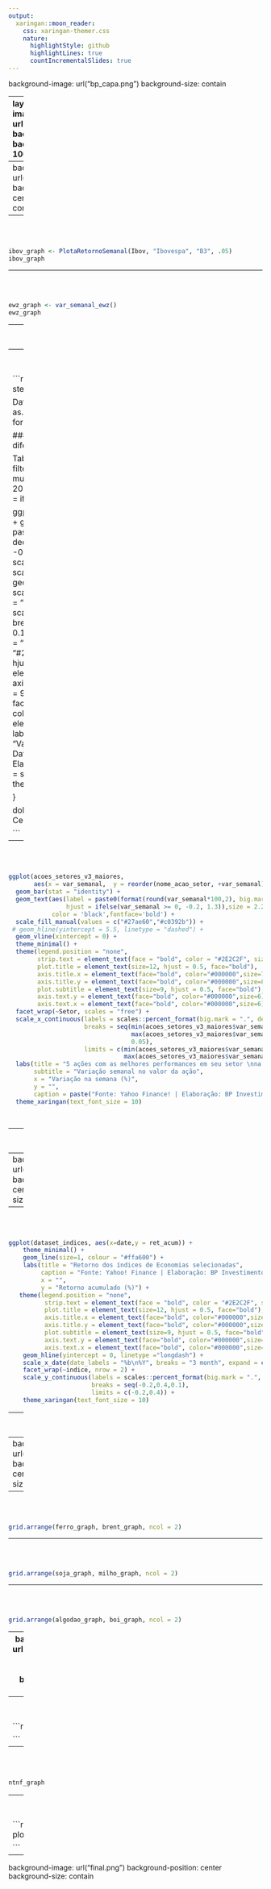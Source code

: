 ---
output:
  xaringan::moon_reader:
    css: xaringan-themer.css
    nature:
      highlightStyle: github
      highlightLines: true
      countIncrementalSlides: true
---
background-image: url("bp_capa.png")
background-size: contain

---
layout:true
background-image: url("BP_BP_Hor_PB.png")
background-size: 300px
background-position: 100% 0.5%


```{r, include=FALSE, warning=FALSE}

options(htmltools.dir.version = FALSE)

### Tamanho padrão dos gráficos -----------------
knitr::opts_chunk$set(
  fig.width=9,
  fig.height=6, 
  fig.retina=3,
 # fig.showtext = TRUE,
  out.width = "100%",
  cache = FALSE,
  echo = TRUE,
  message = FALSE, 
  warning = FALSE,
  fig.show = TRUE,
  hiline = TRUE
)


library(xaringanthemer)

xaringanthemer::style_mono_light(base_color = "#3c3c3c")


library(tidyverse)
library(Cairo)
library(gridExtra)
library(lubridate)
library(kableExtra)
library(readxl)
library(formattable)
library(sidrar)
library(rbcb)
library(ipeadatar)
library(fredr)
library(ggthemes)
library(qrmdata)
library(quantmod)
library(tidyquant)
library(ralger)
library(PerformanceAnalytics)
library(gridExtra)
library(reticulate)
library(Quandl)
library(timetk)
library(scales)
library(GetTDData)
library(RColorBrewer)
library(ggrepel)
library(XML)
library(glue)
library(bizdays)

options(scipen = 999)


#setwd("C:\\Users\\pc\\Desktop\\BP_Investimentos\\BPMacro\\docs")

```


```{r, include=FALSE, warning=FALSE}

# segunda-feira
dt_inicio_semana = as.Date("2022-01-03")

# sexta-feira
dt_fim_semana = as.Date("2022-01-07")
dt_commoditie_final_semana = "07/01/2022"


#setwd("C:\\Users\\pc\\Desktop\\BP_Investimentos\\BPMacro\\docs")
setwd("C:\\Users\\BI-Assessor\\Desktop\\BP_Investimentos\\BPMacro\\docs")


# Configura API Fred
fred_key <- "5b0e1127100c4f575b6f76a23fcdfcfe"
fredr_set_key(fred_key)


################################################################################
######## Função - Leitura ------------------------------------------------------
################################################################################

LimpaBase <- function(Tabela){
  
  Tabela %>%
    mutate(Semana = epiweek(date),
           Ano = year(date)) %>%
    filter(!is.na(value))
}

TabelaVix <- data.frame(date = as.Date("2021-09-24"), # inserir última sexta-feira
                        series_id = "VIXCLS",
                        value = 17.75, # inserir último valor da sexta-feira
                        realtime_start = NA,
                        realtime_end = NA,
                        Semana = 38, # aumentar número da semana
                        Ano = 2021)

################################################################################
######## Baixa Tabelas ---------------------------------------------------------
################################################################################

DJCA <- fredr("DJCA") %>%
  LimpaBase()

SP500 <- fredr("SP500") %>%
  LimpaBase()

Vix <- fredr("VIXCLS") %>%
  LimpaBase() %>%
  bind_rows(TabelaVix)

Ibov <- ipeadata("GM366_IBVSP366") %>%
  LimpaBase()


Dolar <- ipeadata("GM366_ERC366") %>%
  LimpaBase()


Euro <- ipeadata("GM366_EUROC366") %>%
  LimpaBase()


################################################################################
####### Define função que plota retorno semanal --------------------------------
################################################################################

PlotaRetornoSemanal <- function(Tabela, Nome, Fonte, step) {
  
  DataMaisRecente = as.character.Date(max(Tabela$date[is.numeric(Tabela$value)]), 
                                      format = "%d/%m/%Y")
  
  
  ### condição para registrar negativos e positivos com cores diferentes ### 
  
  Tabela <- Tabela %>%
    group_by(Ano, Semana) %>%
    filter(date == max(date)) %>%
    ungroup() %>%
    mutate(VarSemanal = value/lag(value)-1) %>%
    filter(Ano == 2022) %>%
    select(VarSemanal, Semana) %>% 
    mutate(Color = ifelse(VarSemanal < 0, "negativo","green"))
    

    ggplot(Tabela, aes(x = Semana,  y = VarSemanal, fill = Color)) + 
    geom_col() + 
    geom_text(aes(label = paste0(format(round(VarSemanal*100,2), big.mark = ".", decimal.mark = ","),"%"),
                  vjust = ifelse(VarSemanal >= 0, -0.5, 1.5)),size = 2.2,
                  color = 'black',fontface='bold') +
  #  scale_fill_manual(values = c("#27ae60","#c0392b")) +
             scale_fill_manual(values = c("#c0392b", "#27ae60")) +
    geom_hline(yintercept = 0) +
    theme_minimal() +
 #   scale_y_continuous(labels = scales::percent_format(big.mark = ".", decimal.mark = ",")) + 
    scale_y_continuous(labels = scales::percent_format(big.mark = ".", decimal.mark = ","),
                       breaks = seq(-1,1,step),
                       limits = c(min(Tabela$VarSemanal)-0.1, max(Tabela$VarSemanal)+0.1)) +
  theme(legend.position = "none",
          strip.text = element_text(face = "bold", color = "#2E2C2F", size = "11"),
          plot.title = element_text(size=15, hjust = 0.5, face="bold"),
          axis.title.x = element_text(face="bold", color="#000000",size = 9),
          axis.title.y = element_text(face="bold", color="#000000",size = 9),
          plot.subtitle = element_text(size=9, hjust = 0.5, face="bold"),
          axis.text.y = element_text(face="bold", color="#000000",size = 8),
          axis.text.x = element_text(face="bold", color="#000000",size = 8)) +
    labs(title = paste(Nome, "-", "Variação Semanal"), y = "Variação",
         subtitle = paste("Última atualização:", 
                          DataMaisRecente),
         caption = paste("Fonte:", Fonte, "| Elaboração: BP Investimentos")) +
    scale_x_continuous(breaks = seq(0,52,1),
                       expand = c(0,0.5),
                       limits = c(0,52)) +
      theme_xaringan(text_font_size = 10)
  

}


####################################################################################
###### EWZ -------------------------------------------------------------------------
####################################################################################


var_semanal_ewz <- function() {
  
  
  # Obtain Treasury yield data
  ewz <- getSymbols(Symbols = "EWZ", src = "yahoo", auto.assign = FALSE)
  
  
  # coluna com data
  ewz <- data.frame(date=index(ewz), coredata(ewz))
  
  # filtrando a partir de 2020
  ewz_fil <- ewz %>%
    dplyr::select(date, EWZ.Close) %>% 
    dplyr::rename(Close = "EWZ.Close") %>% 
    dplyr::filter(date >= "2022-01-01")
  
  # removendo NA
  ewz_fil <- na.omit(ewz_fil)
  
  ewz_fil_var <- ewz_fil %>%
  #  filter(date >= "2021-01-01") %>%
    as.data.frame() %>% 
    mutate(dia = weekdays(date),
           semana = epiweek(date)) %>% 
 #   filter(dia %in% c("segunda-feira", "sexta-feira")) %>% 
    filter(dia %in% c("segunda-feira", "quinta-feira")) %>% 
    mutate(var_semanal =  Close/lag(Close)-1) %>% 
#    filter(dia %in% c("sexta-feira")) %>% 
    filter(dia %in% c("quinta-feira")) %>% 
    mutate(Color = ifelse(var_semanal < 0, "negativo","green"))
  
  

  DataMaisRecente <- ewz_fil_var %>% 
    slice(which.max(date)) %>% 
    select(date)
  
  
  
  graph_ewz <- ggplot(ewz_fil_var, aes(x = semana,  y = var_semanal, fill = Color)) + 
    geom_col() + 
    geom_text(aes(label = paste0(format(round(var_semanal*100,2), big.mark = ".", decimal.mark = ","),"%"),
                  vjust = ifelse(var_semanal >= 0, -0.5, 1.5)),size = 2.2,
              color = 'black',fontface='bold') +
 #  scale_fill_manual(values = c("#27ae60","#c0392b")) +
       scale_fill_manual(values = c("#c0392b", "#27ae60")) +
    geom_hline(yintercept = 0) +
    theme_minimal() +
     scale_y_continuous(labels = scales::percent_format(big.mark = ".", decimal.mark = ","),
                       breaks = seq(-1,1,0.05),
                       limits = c(min(ewz_fil_var$var_semanal)-0.1,max(ewz_fil_var$var_semanal)+ 0.1)) + 
     theme(legend.position = "none",
          strip.text = element_text(face = "bold", color = "#2E2C2F", size = "11"),
          plot.title = element_text(size=15, hjust = 0.5, face="bold"),
          axis.title.x = element_text(face="bold", color="#000000",size = 9),
          axis.title.y = element_text(face="bold", color="#000000",size = 9),
          plot.subtitle = element_text(size=9, hjust = 0.5, face="bold"),
          axis.text.y = element_text(face="bold", color="#000000",size = 8),
          axis.text.x = element_text(face="bold", color="#000000",size = 8)) +
    labs(title = paste("EWZ - Variação Semanal"),
         y = "Variação",
         x = "Semana",
         subtitle = paste("Última atualização:", 
                          format(DataMaisRecente, "%d/%m/%Y")),
         caption = paste("Fonte: Yahoo Finance! | Elaboração: BP Investimentos")) +
    scale_x_continuous(breaks = seq(0,52,1),
                       expand = c(0,0.5),
                       limits = c(0,52)) +
    theme_xaringan(text_font_size = 10)
  
  

  
  return(graph_ewz)
  
  
}


##########################################################################################
############## Variação semanal ações ----------------------------------------------------
##########################################################################################


#################################################################
##### Função para capturar dados de setores ---------------------
#################################################################

# indicadores_acao <- function(page) {
#   
#   
#   tabela <- table_scrap(paste0("https://www.ivalor.com.br/empresas/listagem?p=",page))
#   
#   
#   return(tabela)
#   
# }
# 
# paginas <- c(1,2,3,4,5,6,7,8,9,10,11,12,13,14,15,16,17,18,19,20,21,22,23,24,25,26,27)
# 
# # aplicando loop para obter os indicadores das ações armazenados em um só dataframe
# indicadores_setores <- map_df(paginas, indicadores_acao)
# 
# indicadores_setores_v2 <- indicadores_setores %>% 
#   mutate(Ações = strsplit(as.character(Ações), " ")) %>% 
#   unnest(Ações)
# 
# indicadores_setores_v2$Ações <- str_trim(indicadores_setores_v2$Ações)
# 
# indicadores_setores_v2 <- indicadores_setores_v2 %>% filter(Ações != "")
# 
# indicadores_setores_v2 <- indicadores_setores_v2 %>% dplyr::mutate(acoes_sa = paste0(Ações, ".SA"))
# 
# 
# write.csv2(indicadores_setores_v2, "indicadores_setores_v2.csv", row.names = F)

######################################################################################
############# Buscando ações ---------------------------------------------------------
######################################################################################


indicadores_setores_v2 <- read.csv2("indicadores_setores_v2.csv")


# acoes_setores <- tq_get(indicadores_setores_v2$acoes_sa,
#                         from = dt_inicio_semana,
#                         to = dt_fim_semana,
#                         get = "stock.prices")
# 
# 
# # # Salvando em csv ------------------------
# write.csv2(acoes_setores, "acoes_setores.csv", row.names = F)


# # Carregando csv -----------------------
 acoes_setores <- read.csv2("acoes_setores.csv")


acoes_setores$date <- ymd(acoes_setores$date)

# Unindo com banco de setores --------------------------------
acoes_setores_v2 <- acoes_setores %>% left_join(indicadores_setores_v2, by = c("symbol" = "acoes_sa"))

# Vetor de tickets repetidos de ações ------------------------------
tickets_repetidos <- c("BIDI4.SA", "BIDI3.SA", "SAPR4.SA", "ELET6.SA")

# Removendo ações com pouco volume; Removendo ações com tickets repetidos; Filtrando seg e sex; 
# Criando a variação semanal; Criando nova coluna com o nome da ação; selecionando colunas de interesse
acoes_setores_v3 <- acoes_setores_v2 %>%
  mutate(dia = weekdays(date)) %>% 
  dplyr::filter(volume >= 500000) %>% 
  dplyr::filter(!symbol %in% tickets_repetidos) %>% 
  dplyr::filter(dia %in% c("terça-feira", "quinta-feira")) %>% 
  dplyr::group_by(symbol) %>% 
  dplyr::mutate(var_semanal =  (close/lag(close))-1) %>% 
  dplyr::filter(dia %in% c("quinta-feira")) %>% 
  dplyr::mutate(Color = ifelse(var_semanal < 0, "negativo","green")) %>% 
  dplyr::filter(date == max(date)) %>% 
  dplyr::mutate(nome_acao_setor = paste0(Empresa, " (",Ações, ")")) %>% 
  dplyr::select(nome_acao_setor, date, var_semanal, dia, Color, Setor)


# 5 maiores altas da semana em cada grupo ----------------------
acoes_setores_v3_maiores <- acoes_setores_v3 %>% 
  arrange(desc(var_semanal)) %>% 
  group_by(Setor) %>%
  slice(1:5) %>% 
  filter(Setor %in% c("Bens Industriais", "Consumo Cíclico",
                      "Consumo não Cíclico", "Financeiro",
                      "Materiais Básicos", "Petróleo. Gás e Biocombustíveis",
                      "Tecnologia da Informação", "Utilidade Pública", "Saúde"))


# 5 menores altas da semana em cada grupo ----------------------
acoes_setores_v3_menores <- acoes_setores_v3 %>% 
  arrange(var_semanal) %>% 
  group_by(Setor) %>%
  slice(1:5) %>% 
  filter(Setor %in% c("Bens Industriais", "Consumo Cíclico",
                      "Consumo não Cíclico", "Financeiro",
                      "Materiais Básicos", "Petróleo. Gás e Biocombustíveis",
                      "Tecnologia da Informação", "Utilidade Pública", "Saúde"))

# 
# # Unindo bancos ---------------------------------
# acoes_setores_complete <- rbind(acoes_setores_v3_maiores, acoes_setores_v3_menores)
# 
# 
# # Selecionando setores de interesse ------------------------------------
# acoes_setores_complete <- acoes_setores_complete %>% filter(Setor %in% c("Bens Industriais", "Consumo Cíclico",
#                                                                           "Consumo não Cíclico", "Financeiro",
#                                                                           "Materiais Básicos", "Petróleo. Gás e Biocombustíveis",
#                                                                            "Tecnologia da Informação", "Utilidade Pública"))
# 
# 
# # Transformando em dataframe --------------------------------
# acoes_setores_complete <- acoes_setores_complete %>% as.data.frame()
# 
# 
# # Gráfico 1  -----------------------------------------
# 
# acoes_setores_complete_pt1 <- acoes_setores_complete %>%
#                               filter(Setor %in% c("Bens Industriais", "Consumo Cíclico",
#                                                    "Consumo não Cíclico", "Financeiro"))
# 
# 
# # Gráfico 2  -----------------------------------------
# 
# acoes_setores_complete_pt2 <- acoes_setores_complete %>%
#   filter(Setor %in% c("Materiais Básicos", "Petróleo. Gás e Biocombustíveis",
#                       "Tecnologia da Informação", "Utilidade Pública"))


##########################################################################################
############ Retorno Índices -------------------------------------------------------------
##########################################################################################




#################################################################
##### Função dos retornos e volatilidade por setor --------------
#################################################################


indexes <- c("^BVSP", "^GSPC", "^IXIC", "^FTSE", "^GDAXI", "^FCHI",
             "^STOXX50E", "^N225", "000001.SS","^KS11")


  cotacao_do_setor <- quantmod::getSymbols(indexes, # vetor com os dados
                                 src = "yahoo", # fonte
                                 from="2021-01-01", # data inicial
                                 #  to="2021-04-02", # data final
                                 periodicity="daily", # cotação diária
                                 auto.assign = T,
                                 warnings = F)
  
  china <- `000001.SS`
  
  ###################### Calculando o Retorno ######################
  
  calc_ret_index <- function(index) {
  
  # calculando o retorno 
    dataset_test <- PerformanceAnalytics::Return.calculate(index, method = "discrete")
  
  # transformando NA em zero
    dataset_test[1,] = 0 
  
  # removendo NA
    dataset_test <- na.omit(dataset_test)
    
    dataset_test <- dataset_test[,4]
  
  # pesos 
    dataset_test <- PerformanceAnalytics::Return.portfolio(dataset_test)
  
  # transformando em dataframe
    dataset_test <- data.frame(date=index(dataset_test), coredata(dataset_test))
  
  # criando coluna com nome da carteira e mudando nome do retorno // calculando retorno acumulado //  retorno começando em zero
    teste <- dataset_test %>%
    dplyr::rename(retorno_diario = "portfolio.returns") %>%
    dplyr::mutate(cr = cumprod(1 + retorno_diario)) %>%
    dplyr::mutate(ret_acum = (cr - 1)) %>% 
    dplyr::select(date, ret_acum)
  
  return(teste)
  
  }
  
  FTSE_ret <- as.data.frame(calc_ret_index(FTSE))  
  BVSP_ret <- as.data.frame(calc_ret_index(BVSP))  
  GSPC_ret <- as.data.frame(calc_ret_index(GSPC))  
  GDAXI_ret <- as.data.frame(calc_ret_index(GDAXI))  
  IXIC_ret <- as.data.frame(calc_ret_index(IXIC))  
  FCHI_ret <- as.data.frame(calc_ret_index(FCHI))  
  STOXX50E_ret <- as.data.frame(calc_ret_index(STOXX50E))  
  N225_ret <- as.data.frame(calc_ret_index(N225))  
  china_ret <- as.data.frame(calc_ret_index(china)) 
  KS11_ret <- as.data.frame(calc_ret_index(KS11))  
  
  
  FTSE_ret <- FTSE_ret %>% dplyr::mutate(indice = "FTSE 100 (Inglaterra)")
  BVSP_ret <- BVSP_ret %>% dplyr::mutate(indice = "Ibovespa (Brasil)")
  IXIC_ret <- IXIC_ret %>% dplyr::mutate(indice = "Nasdaq (EUA)")
  GSPC_ret <- GSPC_ret %>% dplyr::mutate(indice = "S&P 500 (EUA)")
  GDAXI_ret <- GDAXI_ret %>% dplyr::mutate(indice = "DAX (Alemanha)")
  FCHI_ret <- FCHI_ret %>% dplyr::mutate(indice = "CAC 40 (França)")
  STOXX50E_ret <- STOXX50E_ret %>% dplyr::mutate(indice = "Euro Stoxx 50 (Zona do Euro)")
  N225_ret <- N225_ret %>% dplyr::mutate(indice = "Nikkei 225 (Japão)")
  china_ret <- china_ret %>% dplyr::mutate(indice = "SSE Index (China)")
  KS11_ret <- KS11_ret %>% dplyr::mutate(indice = "KOSPI Index (Coreia do Sul)")
  
  
  dataset_indices <- rbind(FTSE_ret,IXIC_ret, BVSP_ret, GSPC_ret, GDAXI_ret, FCHI_ret, STOXX50E_ret, N225_ret, china_ret, KS11_ret)


  
##############################################################
##### Titulos de 10 anos USA --------------------------------
##############################################################

# Obtain Treasury yield data
t10yr <- getSymbols(Symbols = "DGS10", src = "FRED", auto.assign = FALSE)


# coluna com data
t10yr_df <- data.frame(date=index(t10yr), coredata(t10yr))

# filtrando a partir de 2020
t10yr_df_F <- t10yr_df %>% dplyr::filter(date >= "2020-01-03")

# removendo NA
t10yr_df_F <- na.omit(t10yr_df_F)



##############################################################
##### Titulos de 30 anos USA ---------------------------------
##############################################################

# Obtain Treasury yield data
t30yr <- getSymbols(Symbols = "DGS30", src = "FRED", auto.assign = FALSE)

# coluna com data
t30yr_df <- data.frame(date=index(t30yr), coredata(t30yr))

# filtrando a partir de 2020
t30yr_df_F <- t30yr_df %>% dplyr::filter(date >= "2020-01-01")

# removendo NA
t30yr_df_F <- na.omit(t30yr_df_F)



##############################################################
##### Titulos de 5 anos USA ---------------------------------
##############################################################

# Obtain Treasury yield data
t05yr <- getSymbols(Symbols = "DGS5", src = "FRED", auto.assign = FALSE)

# coluna com data
t05yr_df <- data.frame(date=index(t05yr), coredata(t05yr))

# filtrando a partir de 2020
t05yr_df_F <- t05yr_df %>% dplyr::filter(date >= "2020-01-01")

# removendo NA
t05yr_df_F <- na.omit(t05yr_df_F)


##################################################################
############### Gráfico com todos os titulos ---------------------
##################################################################

# juntando todos os bounds
all_bounds <- list(t10yr_df_F, t30yr_df_F, t05yr_df_F) %>%
               purrr::reduce(full_join, by = "date")

# renomeando as colunas
all_bounds <- all_bounds %>% dplyr::rename(`30 anos` = "DGS30",
                                    `10 anos` = "DGS10",
                                    `5 anos` = "DGS5")

# transformando dataset em long
all_bounds_gather <- all_bounds %>% gather(titulo_ano, rendimento, -date)

# observando se tem NA
which(is.na(all_bounds_gather$rendimento), arr.ind=TRUE)

# definindo a ordem da legenda
all_bounds_gather$titulo_ano <- factor(all_bounds_gather$titulo_ano,
                                       levels = c("5 anos",
                                                  "10 anos",
                                                  "30 anos"))




################################################################################
#################### Commodities --------------------------------------------------
################################################################################


# usando a versão e o enviroment desejado do Anaconda ----------------------
#use_python("C:\\Users\\pc\\anaconda3\\python.exe", required = TRUE)


# conferindo a versão e o enviroment ----------------------------
#repl_python()


#reticulate::py_install("investpy", pip = TRUE, envname = "r-reticulate")



# pacotes Python ------------------------------------
pd <- import("pandas")
# matplotlib <- import("matplotlib")
# random <- import("random")
# statsmodels <- import("statsmodels")
# np <- import("numpy")
# math <- import("math")
wb <- import("pandas_datareader")
investpy <- import("investpy")



############ Petróleo -------------------------------------

# Crude Oil Futures, Continuous Contract #1 (CL1) (Front Month)


search_result_brent <- investpy$search_quotes(text = "Brent Oil", n_results = as.integer(1))


brent_futuro <- search_result_brent$retrieve_historical_data(from_date = '01/01/2020', to_date = dt_commoditie_final_semana)


# coluna com data
brent_futuro$data <- row.names(brent_futuro)
brent_futuro$data <- ymd(brent_futuro$data)


brent_graph <- ggplot(brent_futuro, aes(x = data, y = Close)) +
  geom_line(size = 1.1, colour = "#ffa600") +
  labs(y="Preço do contrato futuro (em Dólar)", x="", fill="",
       title = "Petróleo Brent Futuros - Jan 22 (BZ1)",
       caption = "Fonte: Investing.com | Elaboração: BP Investimentos",
       colour = "") +
  theme_minimal() +
  theme(legend.position = "bottom",
        strip.text = element_text(face = "bold", size = "11"),
        plot.title = element_text(size=17, hjust = 0.5, face="bold"),
        plot.subtitle = element_text(color = "dodgerblue4", hjust = 0.5, face="bold", size = 12),
        axis.text.y = element_text(face="bold", color="#000000",size=10),
        axis.text.x = element_text(face="bold", color="#000000",size=10),
        axis.title.y = element_text(size = 10)) +
  scale_y_continuous(labels = scales::dollar_format(prefix = "US$",
                                                    big.mark = ".",
                                                    decimal.mark = ","),
                     breaks = c(15,25,35,45,55,65,75,85,95),
                     limits = c(15,95)) +
  scale_x_date(date_labels = "%b\n%Y", breaks = "3 month", expand = c(0,15)) +
  theme_xaringan(text_font_size = 10)


############## Ferro ---------------------------------------

# https://br.investing.com/commodities/iron-ore-62-cfr-futures-streaming-chart

search_result <- investpy$search_quotes(text = "Iron CFR Futures", n_results = as.integer(1))


ferro_futuros <- search_result$retrieve_historical_data(from_date = '01/01/2020', to_date = dt_commoditie_final_semana)


# coluna com data
ferro_futuros$data <- row.names(ferro_futuros)
ferro_futuros$data <- ymd(ferro_futuros$data)


ferro_graph <- ggplot(ferro_futuros, aes(x = data, y = Close)) +
  geom_line(size = 1.1, colour = "#ffa600") +
  labs(y="Preço do contrato futuro (em Dólar)", x="", fill="",
       title = "Minério de ferro 62% Futuros",
       caption = "Fonte: Investing.com | Elaboração: BP Investimentos",
       colour = "") +
  theme_minimal() +
  theme(legend.position = "bottom",
        strip.text = element_text(face = "bold", size = "11"),
        plot.title = element_text(size=17, hjust = 0.5, face="bold"),
        plot.subtitle = element_text(color = "dodgerblue4", hjust = 0.5, face="bold", size = 12),
        axis.text.y = element_text(face="bold", color="#000000",size=10),
        axis.text.x = element_text(face="bold", color="#000000",size=10),
        axis.title.y = element_text(size = 10)) +
  scale_y_continuous(labels = scales::dollar_format(prefix = "US$",
                                                    big.mark = ".",
                                                    decimal.mark = ","),
                     breaks = c(70,110,150,190,230),
                     limits = c(70, 230)) +
  scale_x_date(date_labels = "%b\n%Y", breaks = "3 month", expand = c(0,15)) +
  theme_xaringan(text_font_size = 10)



############ Soja -------------------------------------


search_result_soja <- investpy$search_quotes(text = "us-soybeans", n_results = as.integer(1))


soja_futuro <- search_result_soja$retrieve_historical_data(from_date = '01/01/2020', to_date = dt_commoditie_final_semana)


# coluna com data
soja_futuro$data <- row.names(soja_futuro)
soja_futuro$data <- ymd(soja_futuro$data)


soja_graph <- ggplot(soja_futuro, aes(x = data, y = Close)) +
  geom_line(size = 1.1, colour = "#ffa600") +
  labs(y="Preço do contrato futuro (em Dólar)", x="", fill="",
       title = "Soja NY Futuros - Jan 22 (ZSX1)",
       caption = "Fonte: Investing.com | Elaboração: BP Investimentos",
       colour = "") +
  theme_minimal() +
  theme(legend.position = "bottom",
        strip.text = element_text(face = "bold", size = "11"),
        plot.title = element_text(size=17, hjust = 0.5, face="bold"),
        plot.subtitle = element_text(color = "dodgerblue4", hjust = 0.5, face="bold", size = 12),
        axis.text.y = element_text(face="bold", color="#000000",size=10),
        axis.text.x = element_text(face="bold", color="#000000",size=10),
        axis.title.y = element_text(size = 10)) +
  scale_y_continuous(labels = scales::dollar_format(prefix = "US$",
                                                    big.mark = ".",
                                                    decimal.mark = ","),
                     breaks = seq(800,1800,200),
                     limits = c(800,1800)) +
  scale_x_date(date_labels = "%b\n%Y", breaks = "3 month", expand = c(0,15)) +
  theme_xaringan(text_font_size = 10)


############ Milho -------------------------------------


search_result_milho <- investpy$search_quotes(text = "us-corn", n_results = as.integer(1))


milho_futuro <- search_result_milho$retrieve_historical_data(from_date = '01/01/2020', to_date = dt_commoditie_final_semana)


# coluna com data
milho_futuro$data <- row.names(milho_futuro)
milho_futuro$data <- ymd(milho_futuro$data)


milho_graph <- ggplot(milho_futuro, aes(x = data, y = Close)) +
  geom_line(size = 1.1, colour = "#ffa600") +
  labs(y="Preço do contrato futuro (em Dólar)", x="", fill="",
       title = "Milho NY Futuros - Jan 22 (ZCZ1)",
       caption = "Fonte: Investing.com | Elaboração: BP Investimentos",
       colour = "") +
  theme_minimal() +
  theme(legend.position = "bottom",
        strip.text = element_text(face = "bold", size = "11"),
        plot.title = element_text(size=17, hjust = 0.5, face="bold"),
        plot.subtitle = element_text(color = "dodgerblue4", hjust = 0.5, face="bold", size = 12),
        axis.text.y = element_text(face="bold", color="#000000",size=10),
        axis.text.x = element_text(face="bold", color="#000000",size=10),
        axis.title.y = element_text(size = 10)) +
  scale_y_continuous(labels = scales::dollar_format(prefix = "US$",
                                                    big.mark = ".",
                                                    decimal.mark = ","),
                     breaks = seq(250,800,100),
                     limits = c(250,800)) +
  scale_x_date(date_labels = "%b\n%Y", breaks = "3 month", expand = c(0,15)) +
  theme_xaringan(text_font_size = 10)


############ Algodão -------------------------------------


search_result_algodao <- investpy$search_quotes(text = "us-cotton-no.2", n_results = as.integer(1))


algodao_futuros <- search_result_algodao$retrieve_historical_data(from_date = '01/01/2020', to_date = dt_commoditie_final_semana)


# coluna com data
algodao_futuros$data <- row.names(algodao_futuros)
algodao_futuros$data <- ymd(algodao_futuros$data)


algodao_graph <- ggplot(algodao_futuros, aes(x = data, y = Close)) +
  geom_line(size = 1.1, colour = "#ffa600") +
  labs(y="Preço do contrato futuro (em Dólar)", x="", fill="",
       title = "Algodão NY nº2 Futuros - Jan 22 (CTZ1)",
       caption = "Fonte: Investing.com | Elaboração: BP Investimentos",
       colour = "") +
  theme_minimal() +
  theme(legend.position = "bottom",
        strip.text = element_text(face = "bold", size = "11"),
        plot.title = element_text(size=17, hjust = 0.5, face="bold"),
        plot.subtitle = element_text(color = "dodgerblue4", hjust = 0.5, face="bold", size = 12),
        axis.text.y = element_text(face="bold", color="#000000",size=10),
        axis.text.x = element_text(face="bold", color="#000000",size=10),
        axis.title.y = element_text(size = 10)) +
  scale_y_continuous(labels = scales::dollar_format(prefix = "US$",
                                                    big.mark = ".",
                                                    decimal.mark = ","),
                     breaks = seq(40,120,20),
                     limits = c(40,120)) +
  scale_x_date(date_labels = "%b\n%Y", breaks = "3 month", expand = c(0,15)) +
  theme_xaringan(text_font_size = 10)



############ Boi Gordo -------------------------------------


search_result_boi_gordo <- investpy$search_quotes(text = "live-cattle", countries = as.list("brazil"), n_results = as.integer(1))


boi_gordo_futuros <- search_result_boi_gordo$retrieve_historical_data(from_date = '01/01/2020', to_date = dt_commoditie_final_semana)


# coluna com data
boi_gordo_futuros$data <- row.names(boi_gordo_futuros)
boi_gordo_futuros$data <- ymd(boi_gordo_futuros$data)


boi_graph <- ggplot(boi_gordo_futuros, aes(x = data, y = Close)) +
  geom_line(size = 1.1, colour = "#ffa600") +
  labs(y="Preço do contrato futuro (em Real)", x="", fill="",
       title = "Boi Gordo Futuros - Jan 22 (BGIc1)",
       caption = "Fonte: Investing.com | Elaboração: BP Investimentos",
       colour = "") +
  theme_minimal() +
  theme(legend.position = "bottom",
        strip.text = element_text(face = "bold", size = "11"),
        plot.title = element_text(size=17, hjust = 0.5, face="bold"),
        plot.subtitle = element_text(color = "dodgerblue4", hjust = 0.5, face="bold", size = 12),
        axis.text.y = element_text(face="bold", color="#000000",size=10),
        axis.text.x = element_text(face="bold", color="#000000",size=10),
        axis.title.y = element_text(size = 10)) +
  scale_y_continuous(labels = scales::dollar_format(prefix = "R$",
                                                    big.mark = ".",
                                                    decimal.mark = ","),
                     breaks = seq(180,330,30),
                     limits = c(180,330)) +
  scale_x_date(date_labels = "%b\n%Y", breaks = "3 month", expand = c(0,15)) +
  theme_xaringan(text_font_size = 10)



##############################################################################################
########### RENDA FIXA -----------------------------------------------------------------------
##############################################################################################


# fazendo download das NTN-B's
GetTDData::download.TD.data('NTN-B')
ntnb <- GetTDData::read.TD.files(dl.folder = 'TD Files',
                                 asset.codes = 'NTN-B')


ntnb <- ntnb %>% filter(asset.code !="NTN-B 150535")



download.TD.data('NTN-F')
ntnf <- read.TD.files(dl.folder = 'TD Files',
                      asset.codes = 'NTN-F')


# filtrando a data de referência a partir de 2020
ntnb <- ntnb %>% filter(ref.date >= '2021-01-01')
ntnf <- ntnf %>% filter(ref.date >= '2021-01-01')



# gráfico das NTN-B's

ntnb_graph <- ggplot(ntnb, aes(x=ref.date, y=yield.bid*100, colour=asset.code))+
geom_line(size = 1.1)+
scale_x_date(breaks = date_breaks("1 month"),
               labels = date_format("%b\n%Y"))+
theme(axis.text.x=element_text(angle=45, hjust=1))+
      labs(x='', y='Rendimento anual (% a.a.)', colour = "Código",
      title='Tesouro IPCA+',
      subtitle = "Data de Referência: 01/01/2021",
      caption='Fonte: Tesouro Direto | Elaboração: BP Investimentos') +
theme_minimal() +
  theme(legend.position = "bottom",
        legend.title = element_text(size = 10),
        legend.text = element_text(size = 8),
        strip.text = element_text(face = "bold", size = "11"),
        plot.title = element_text(size=17, hjust = 0.5, face="bold"),
        plot.subtitle = element_text(hjust = 0.5, face="bold", size = 12),
        axis.text.y = element_text(face="bold", color="#000000",size=10),
        axis.text.x = element_text(face="bold", color="#000000",size=10),
        axis.title.y = element_text(size = 10)) + 
scale_y_continuous(labels = scales::number_format(decimal.mark = ",", big.mark = "."),
                     breaks = seq(1,6,0.5),
                     limits = c(1,6)) +
scale_colour_manual(values = c("#16a085","#341f97","#ff9ff3",
                               "#2980b9","#c0392b",
                               "#8e44ad","#f9ca24","#2c3e50",
                               "#95a5a6"),
                    drop = FALSE,
                    guide = guide_legend(
                      direction = "horizontal",
                      keyheight = unit(2, units = "mm"), 
                      keywidth = unit(25/length(labels), units = "mm"),
                      title.position = 'top',
                      title.hjust = 0.5,
                      label.hjust = 0.5,
                      nrow = 1,
                      byrow = TRUE,
                      reverse = FALSE,
                      label.position = "bottom")) +
  theme_xaringan(text_font_size = 10)



# gráfico das NTN-F's
 ntnf_graph <- ggplot(ntnf, aes(x=ref.date, y=yield.bid*100, colour=asset.code))+
    geom_line(size = 1.2)+
   # geom_hline(yintercept=0, colour='black')+
    scale_x_date(breaks = date_breaks("1 month"),
                 labels = date_format("%b\n%Y"))+
    labs(x='', y='Rendimento anual (% a.a.)', colour = "Código",
         title='Tesouro Prefixado com Juros Semestrais',
         subtitle = "Data de Referência: 01/01/2021",
      caption='Fonte: Tesouro Direto | Elaboração: BP Investimentos') +
   theme_minimal() +
  theme(legend.position = "bottom",
        legend.title = element_text(size = 10),
        legend.text = element_text(size = 8),
        strip.text = element_text(face = "bold", size = "11"),
        plot.title = element_text(size=17, hjust = 0.5, face="bold"),
        plot.subtitle = element_text(hjust = 0.5, face="bold", size = 12),
        axis.text.y = element_text(face="bold", color="#000000",size=10),
        axis.text.x = element_text(face="bold", color="#000000",size=10),
        axis.title.y = element_text(size = 10)) + 
scale_y_continuous(labels = scales::number_format(decimal.mark = ",", big.mark = "."),
                   breaks = seq(4,14,1),
                   limits = c(4,14)) +
scale_colour_manual(values = c("#173F5F", "#20639B", "#3CAEA3", "#F6D55C", "#ED553B"),
                    drop = FALSE,
                    guide = guide_legend(
                      direction = "horizontal",
                      keyheight = unit(2, units = "mm"), 
                      keywidth = unit(35/length(labels), units = "mm"),
                      title.position = 'top',
                      title.hjust = 0.5,
                      label.hjust = 0.5,
                      nrow = 1,
                      byrow = TRUE,
                      reverse = FALSE,
                      label.position = "bottom")) +
  theme_xaringan(text_font_size = 10)
 

 
########### Prefixado -------------------------------------------------
# 
# 
# # Data de refrência -----------------
# dt_prefix = as.Date("2022-01-07")
# 
# 
# ####################################################################
# ### Taxa DI --------------------------------------------------------
# ####################################################################
# 
# 
# cdi <- get_series(c(CDI = 4389), start_date = "2010-01-02")
# 
#  #cdi <- cdi %>% filter(date <= "2021-11-26")
#   # cdi[3015,1] <- as.Date("2021-12-31")
#   # cdi[3015,2] <- as.numeric(9.15)
# 
# ####################################################################
# ### Captando e tratando dados --------------------------------------
# ####################################################################
# 
# ### Pesquisa por pregão B3
# 
# # http://www.b3.com.br/pt_br/market-data-e-indices/servicos-de-dados/market-data/historico/boletins-diarios/pesquisa-por-pregao/pesquisa-por-pregao/>
# 
# ### Leitura do arquivo Pricing Report BVBG.086
# 
# # <http://www.b3.com.br/data/files/99/04/3A/E5/38B80710E7BCA507DC0D8AA8/Catalogo%20de%20Taxonomia%20UP2DATA%20-%20Portugues.pdf>
# 
# 
# # Link para o arquivo ----------------------
# url = format(dt_prefix, "http://www.b3.com.br/pesquisapregao/download?filelist=PR%y%m%d.zip")
# 
# download.file(url, destfile = "pesquisa-pregao.zip", method = "auto")
# 
# 
# # Arquivo vem zipado 2x. Primeiro zip ------------------------
# filename_0 <- "pesquisa-pregao.zip"
# 
# # Segundo zip -----------------------------
# filename = format(dt_prefix, "PR%y%m%d.zip")
# 
# # Descompactando arquivos ------------------
# files = unzip(filename_0)
# files = unzip(files)
# 
# fname = max(files)
# 
# 
# negDoc = xmlInternalTreeParse(fname)
# negs = getNodeSet(negDoc, "//d:PricRpt", c(d="urn:bvmf.217.01.xsd"))
# negs[[1]]
# 
# 
# # Função para filtrar dados DI 1 ---------------------
# filtrando_contratos_DI1 <- function(node) {
#   ticker <- xmlValue(node[['SctyId']][['TckrSymb']])
#   if (str_detect(ticker, "^DI1")) {
#     extraindo_dados_DI1(ticker, node)
#   } else {
#     NULL
#   }
# }
# 
# ### Pesquisa por pregão B3
# # Função para extrair dados DI 1 ---------------------------
# extraindo_dados_DI1 <- function(ticker, node) {
#   refdate <- xmlValue(node[['TradDt']][['Dt']])
#   attrib <- node[['FinInstrmAttrbts']]
# 
#   data.frame(
#     refdate = refdate,
#     ticker = ticker,
#     contratos_em_aberto = as.numeric(xmlValue(attrib[['OpnIntrst']])),
#     n_negocios = as.numeric(xmlValue(attrib[['RglrTxsQty']])),
#     contratos_negociados = as.numeric(xmlValue(attrib[['FinInstrmQty']])),
#     volume_reais = as.numeric(xmlValue(attrib[['NtlFinVol']])),
#     valor_fechamento = as.numeric(xmlValue(attrib[['LastPric']])),
#     valor_ajuste_taxa = as.numeric(xmlValue(attrib[['AdjstdQtTax']])),
#     valor_ajuste = as.numeric(xmlValue(attrib[['AdjstdQt']])),
#     preco_abertura = as.numeric(xmlValue(attrib[['FrstPric']])),
#     preco_minimo = as.numeric(xmlValue(attrib[['MinPric']])),
#     preco_maximo = as.numeric(xmlValue(attrib[['MaxPric']])),
#     preco_medio = as.numeric(xmlValue(attrib[['TradAvrgPric']])),
#     stringsAsFactors = FALSE)
# }
# 
# 
# # Criando dataframe com dados XML ---------------------------
# #debugonce(extraindo_dados_DI1)
# negs_df <- negs %>% map_df(filtrando_contratos_DI1)
# 
# 
# # Organizando dataframe ------------------------
# negs_df %>%
#   arrange(desc(contratos_em_aberto))
# 
# 
# ### Gerando as datas de vencimento
# # Os códigos de vencimento seguem a convenção da B3
# #Os contratos futuros de DI1 tem vencimento no primeiro dia útil do mês
# 
# contract_to_maturity <- function(x) {
#   maturity_code <- str_sub(x, -3)
# 
#   year <- as.integer( str_extract(maturity_code, "\\d\\d$") ) + 2000
# 
#   m_ <- c(F = 1, G = 2, H = 3, J = 4, K = 5, M = 6, N = 7, Q = 8, U = 9, V = 10, X = 11, Z = 12)
#   month_code <- str_extract(maturity_code, "^.")
#   month <- m_[month_code] %>%
#     str_pad(2, pad = "0")
# 
#   glue("{year}-{month}-01") %>% as.Date()
# 
# }
# 
# 
# # Criando dataframe com dados XML ---------------------------
# 
# #debugonce(contract_to_maturity)
# 
# 
# negs_df <- negs_df %>%
#   mutate(vencimento = contract_to_maturity(ticker))
# 
# 
# refdate <- negs_df$refdate[1]
# 
# 
# 
# ##### Construindo a curva de taxas de juros prefixados ---------------
# 
# # incluir o primeiro vértice a curva de juros
# v_cdi <- cdi %>%
#   filter(date == refdate) %>%
#   mutate(
#     DataRef = refdate,
#     Vencimento = offset(DataRef, 1, "Brazil/ANBIMA"),
#     DU = 1,
#     Taxa = CDI) %>%
#   select(DataRef, Vencimento, DU, Taxa)
# 
# #v_cdi
# 
# v_di1 <- negs_df %>%
#   mutate(
#     VencimentoAj = following(vencimento, "Brazil/ANBIMA"),
#     DU = bizdays(refdate, VencimentoAj, "Brazil/ANBIMA")
#   ) %>%
#   rename(
#     DataRef = refdate,
#     Vencimento = VencimentoAj,
#     Taxa = valor_ajuste_taxa) %>%
#   select(DataRef, Vencimento, DU, Taxa)
# 
# #v_di1
# 
# curva_pre <- rbind(v_cdi, v_di1) %>% arrange(DU)
# 
# 
# write.csv2(curva_pre, paste0("curva-pre_", dt_prefix,".csv"), row.names = F)


### gráfico -----


curva_seg <- read.csv2("curva-pre_2021-12-30.csv")

curva_sex <- read.csv2("curva-pre_2022-01-07.csv")



curvas <- rbind(curva_seg, curva_sex)


curvas$DataRef <- ymd(curvas$DataRef)
curvas$Vencimento <- ymd(curvas$Vencimento)


curvas$dia_semana <- weekdays(curvas$DataRef)


curvas$dia_semana <- paste0(format(curvas$DataRef, "%d/%m/%Y")," (", curvas$dia_semana, ")")


#curva_pre

plot_curvas_pre <- ggplot(curvas, aes(x = Vencimento, y = Taxa, colour = dia_semana, group = dia_semana)) +
  geom_line(size = 1.2) +
  theme_minimal() +
  labs(title = "Curvas de Juros (ETTJ Prefixado)",
       subtitle = "ETTJ = Estrutura a Termo da Taxa de Juros",
       colour = "",
       caption = "Fonte: B3 | Elaboração: BP Investimentos") +
    scale_x_date(date_labels = "%Y", breaks = "1 year", expand = c(0,100)) +
  theme(legend.position = "top",
          plot.caption = element_text(size= 10),
          legend.text = element_text(size = 11),
          strip.text = element_text(face = "bold", color = "#2E2C2F", size = "11"),
          plot.title = element_text(size=17, color = "black", hjust = 0.5, face="bold"),
          plot.subtitle = element_text(face="italic", size = 8, hjust = 0.5),
          axis.text.y = element_text(face="bold", color="#000000",size=10),
          axis.text.x = element_text(face="bold", color="#000000",size=10),
          axis.title.x = element_text(size = 10),
          axis.title.y = element_text(size = 10)) +
    scale_color_manual(values = c("#003f5c", "#bc5090"),
                       drop = FALSE,
                       guide = guide_legend(
                         direction = "horizontal",
                         keyheight = unit(2, units = "mm"), 
                         keywidth = unit(60/length(labels), units = "mm"),
                         label.hjust = 0.5,
                         nrow = 1,
                         byrow = TRUE,
                         reverse = FALSE,
                         label.position = "top")) +
  theme_xaringan(text_font_size = 10)
 

################################################################################
#################### Inflação --------------------------------------------------
################################################################################

# 
# inflacao <- '/t/1737/n1/all/v/2266/p/all/d/v2266%2013' %>%
#   get_sidra(api=.) %>%
#   mutate(date = parse_date(`Mês (Código)`, format="%Y%m")) %>%
#   rename(indice = Valor) %>%
#   mutate(inflacao_mensal = (indice/lag(indice,1)-1)*100,
#          inflacao_anual = (indice/lag(indice,12)-1)*100) %>%
#   select(date, indice, inflacao_mensal, inflacao_anual)


# ######### Inflação mensal ########
# 
# ### condição para registrar negativos e positivos com cores diferentes ###
# inflacao <- inflacao %>% mutate(Color = ifelse(inflacao_mensal < 0, "negativo","green"))
# 
# 
# inflacao_12 <- inflacao %>% filter(date >= "2021-01-01")
# 
# 
# ### gráfico em barras ###
# inf_mensal_graph <- ggplot(data=inflacao_12, aes(x = date, y = inflacao_mensal, fill = Color)) +
#   geom_bar(position = "dodge", stat = "identity") +
#   labs(y="% a.m.",
#        x="",
#        title = "Inflação mensal medida pelo IPCA",
#        caption = "Fonte: Índice de Preços ao Consumidor Amplo (IPCA) - IBGE | Elaboração: BP Investimentos") +
#   geom_hline(yintercept = 0) +
#   geom_text(aes(label = paste0(format(round(inflacao_mensal,2), big.mark = ".", decimal.mark = ","),"%"),
#                 vjust = ifelse(inflacao_mensal >= 0, -0.5, 1.5)),size = 3,
#             color = 'black',fontface='bold') +
#   theme_minimal() +
#   theme(legend.position = "none",
#           strip.text = element_text(face = "bold", color = "#2E2C2F", size = "11"),
#           plot.title = element_text(size=11, hjust = 0.5, face="bold"),
#           axis.title.x = element_text(face="bold", color="#000000",size = 7),
#           axis.title.y = element_text(face="bold", color="#000000",size = 7),
#           plot.subtitle = element_text(size=9, hjust = 0.5, face="bold"),
#           axis.text.y = element_text(face="bold", color="#000000",size = 7),
#           axis.text.x = element_text(face="bold", color="#000000",size = 7)) +
#   scale_x_date(date_labels = "%b\n%Y", breaks = "1 month", expand = c(0,1)) +
#   scale_fill_manual(values = c("#27ae60","#c0392b")) +
#   scale_y_continuous(breaks = seq(0,max(inflacao_12$inflacao_mensal) + 0.2, 0.1),
#                      labels = scales::number_format(big.mark = ".", decimal.mark = ",", accuracy = 0.01),
#                      limits = c(0, max(inflacao_12$inflacao_mensal) + 0.2)) +
#   theme_xaringan(text_font_size = 7)
# 
# 
# 
# ########### Inflação em 12 meses #############
# 
# 
# ultimo_valor <- inflacao %>% # last trading day
#                 slice(which.max(date))
# 
# 
# inf_12meses_graph <- ggplot(data = inflacao %>% filter(date > "2020-01-01"), aes(x = date, y = inflacao_anual)) +
#   geom_line(size = 1, colour = "#ffa600") +
#   labs(title = "Inflação acumulada em 12 meses",
#        caption = "Fonte: Índice de Preços ao Consumidor Amplo (IPCA) - IBGE | Elaboração: BP Investimentos",
#        x='',
#        y="% a.a.") +
#   theme_minimal() +
#   theme(legend.position = "none",
#           strip.text = element_text(face = "bold", color = "#2E2C2F", size = "11"),
#           plot.title = element_text(size=11, hjust = 0.5, face="bold"),
#           axis.title.x = element_text(face="bold", color="#000000",size = 7),
#           axis.title.y = element_text(face="bold", color="#000000",size = 7),
#           plot.subtitle = element_text(size=9, hjust = 0.5, face="bold"),
#           axis.text.y = element_text(face="bold", color="#000000",size = 7),
#           axis.text.x = element_text(face="bold", color="#000000",size = 7)) +
#   scale_y_continuous(labels = scales::number_format(big.mark = ".", decimal.mark = ",", accuracy = 0.01)) +
#   scale_x_date(date_labels = "%b\n%Y", breaks = "3 month", expand = c(0,15)) +
#   geom_label_repel(data = ultimo_valor,
#                    aes(label = paste0(round(inflacao_anual,2),"%")),
#                    color = 'black',
#                    fontface = "bold",
#                    fill = '#ffa600') +
#   theme_xaringan(text_font_size = 7)
# 
# 
# 
# ############# Contribuição por grupo ################
# 
# 
# # variação dos grupos ao longo do mês
# variacao <- '/t/7060/n1/all/v/63/p/all/c315/7170,7445,7486,7558,7625,7660,7712,7766,7786/d/v63%202' %>%
#   get_sidra(api=.) %>%
#   mutate(date = parse_date(`Mês (Código)`, format='%Y%m')) %>%
#   select(date, "Geral, grupo, subgrupo, item e subitem", Valor) %>%
#   pivot_wider(names_from = "Geral, grupo, subgrupo, item e subitem",
#               values_from = Valor)
# 
# # peso de cada produto ao longo do mês
# peso <- '/t/7060/n1/all/v/66/p/all/c315/7170,7445,7486,7558,7625,7660,7712,7766,7786/d/v66%204' %>%
#   get_sidra(api=.) %>%
#   mutate(date = parse_date(`Mês (Código)`, format='%Y%m')) %>%
#   select(date, "Geral, grupo, subgrupo, item e subitem", Valor) %>%
#   pivot_wider(names_from = "Geral, grupo, subgrupo, item e subitem",
#               values_from = Valor)
# 
# # calculando a contribuição de cada grupo
# contribuicao <- (variacao[,-1]*peso[,-1]/100) %>%
#   mutate(date = variacao$date) %>%
#   select(date, everything())
# 
# 
# ### Inflação
# inflacao_grupo <- '/t/1737/n1/all/v/2266/p/all/d/v2266%2013' %>%
#   get_sidra(api=.) %>%
#   mutate(date = parse_date(`Mês (Código)`, format="%Y%m")) %>%
#   rename(indice = Valor) %>%
#   mutate(inflacao_mensal = (indice/lag(indice,1)-1)*100,
#          inflacao_anual = (indice/lag(indice,12)-1)*100) %>%
#   select(date, indice, inflacao_mensal, inflacao_anual)
# 
# 
# inflacao_grupo <- inflacao_grupo %>% filter("2021-01-01" <= date & date <= "2021-11-01")
# 
# # criando coluna com apenas o mês/ano
# contribuicao$mes_ano <- format(contribuicao$date, "%Y%m")
# inflacao_grupo$mes_ano <- format(inflacao_grupo$date, "%Y%m")
# 
# inflacao_grupo$date <- NULL
# inflacao_grupo$indice <- NULL
# 
# # unindo contribuição com a inflação
# contribuicao <- inner_join(contribuicao, inflacao_grupo, by="mes_ano")
# 
# # transformando dataset em 'long'
# contribuicao2 <- contribuicao %>% gather("setor","variação",-c(date,mes_ano,inflacao_mensal,inflacao_anual ))
# 
# # renomenado coluna setor
# contribuicao2$setor <-  recode(contribuicao2$setor,
#                                `1.Alimentação e bebidas` = "Alimentação e bebidas",
#                                `2.Habitação` = "Habitação",
#                                `3.Artigos de residência` =  "Artigos de residência",
#                                `4.Vestuário` = "Vestuário",
#                                `5.Transportes` = "Transportes",
#                                `6.Saúde e cuidados pessoais` = "Saúde e cuidados pessoais",
#                                `7.Despesas pessoais` = "Despesas pessoais",
#                                `8.Educação` = "Educação",
#                                `9.Comunicação` = "Comunicação")
# 
# 
# 
# 
# # criando coluna com nome do mês
# contribuicao2$mes <- month(contribuicao2$date)
# 
# # ajustando a ordem dos meses
# contribuicao2 <- contribuicao2 %>% mutate(mes = factor(case_when(mes == 1 ~ "Janeiro",
#                                                 mes == 2 ~ "Fevereiro",
#                                                 mes == 3 ~ "Março",
#                                                 mes == 4 ~ "Abril",
#                                                 mes == 5 ~ "Maio",
#                                                 mes == 6 ~ "Junho",
#                                                 mes == 7 ~ "Julho",
#                                                 mes == 8 ~ "Agosto",
#                                                 mes == 9 ~ "Setembro",
#                                                 mes == 10 ~ "Outubro",
#                                                 mes == 11 ~ "Novembro",
#                                                 mes == 12 ~ "Dezembro"),
#                          levels = c("Janeiro","Fevereiro","Março","Abril","Maio","Junho",
#                                     "Julho", "Agosto", "Setembro", "Outubro", "Novembro", "Dezembro")))
# 
# 
# # condição para registrar negativos e positivos com cores diferentes
# contribuicao2 <- contribuicao2 %>% mutate(Color = ifelse(variação < 0, "negativo","green"))
# 
# # ordenando setores
# contribuicao2$setor <-  factor(contribuicao2$setor, levels = c("Vestuário",
#                                                                "Transportes",
#                                                                "Saúde e cuidados pessoais",
#                                                                "Habitação",
#                                                                "Educação",
#                                                                "Despesas pessoais",
#                                                                "Comunicação",
#                                                                "Artigos de residência",
#                                                                "Alimentação e bebidas"))
# 
# # gráfico de impacto mensal por grupo, separado por mês
# vertical_sep_ipca <- ggplot(contribuicao2, aes(x=variação,y=setor,fill=Color))+
#   geom_col() +
#   labs(x="", y="", subtitle = "Variação acumulada em 2021 (%): 9,26\nVariação acumulada em 12 meses (%): 10,74", fill="",
#        caption = "Fonte: Índice de Preços ao Consumidor Amplo (IPCA) - IBGE | Elaboração: BP Investimentos",
#        title = "Contribuição, em pontos percentuais, de cada grupo do IPCA na inflação mensal. 2021") +
#   geom_vline(xintercept = 0) +
#   # geom_text(aes(label= round(variação,4)), size = 1.6, position = position_dodge(width = 0.85),
#   #           hjust = ifelse(contribuicao2$variação >= 0,-0.1, 1.1), color = 'black',fontface='bold') +
#   facet_wrap(~mes, ncol = 4) +
#   geom_text(aes(x = variação + 0.08 * sign(variação), label= round(variação,4)),
#             position = position_dodge(width = 0.9),
#             size = 1.8, color = 'black',fontface='bold') +
#   theme_minimal() +
#   theme(plot.title = element_text(face="bold", size = 12),
#         plot.subtitle = element_text(face="italic", size = 8),
#         plot.caption = element_text(size = 8),
#         axis.title.x = element_text(size=9, colour = "black"),
#         axis.title.y = element_text(size=9,  colour = "black"),
#         axis.text.y = element_text(face="bold", color="#000000",
#                                    size=6),
#         axis.text.x = element_text(face="bold", color="#000000",
#                                    size=6),
#         legend.position = "none") +
#   scale_x_continuous(limits = c(min(contribuicao2$variação) - 0.1, max(contribuicao2$variação) + 0.1),
#                      breaks = seq(min(contribuicao2$variação) - 0.1, max(contribuicao2$variação) + 0.1, 0.2),
#                      labels = scales::number_format(big.mark = ".", decimal.mark = ",", accuracy = 0.1)) +
#   scale_fill_manual(values = c("#27ae60","#c0392b")) +
#   theme_xaringan(text_font_size = 10)


# NA to "-" -------------------------------
opts <- options(knitr.kable.NA = "-")



```


```{css, echo=F}

  .remark-slide thead, .remark-slide tr:nth-child(odd) {
        background-color:  #84ace8;
      
  }

  .remark-slide thead, .remark-slide tr:nth-child(even) {
        background-color:  #ecf0f1;
  }
  
```

---
background-image: url("var_semanal.png")
background-position: center
background-size: contain

---


<br />
<br />


```{r echo=FALSE}

ibov_graph <- PlotaRetornoSemanal(Ibov, "Ibovespa", "B3", .05)
ibov_graph

```


---


<br />
<br />


```{r echo=FALSE}

ewz_graph <- var_semanal_ewz()
ewz_graph

```
  
---
<br />
<br />


```{r echo=FALSE}


sp500_plot <- PlotaRetornoSemanal(SP500, "S&P 500", "FED", .05)
sp500_plot

```


---
<br />
<br />


```{r echo=FALSE}


PlotaRetornoSemanal <- function(Tabela, Nome, Fonte, step) {
  
  DataMaisRecente = as.character.Date(max(Tabela$date[is.numeric(Tabela$value)]), 
                                      format = "%d/%m/%Y")
  
  
  ### condição para registrar negativos e positivos com cores diferentes ### 
  
  Tabela <- Tabela %>%
    group_by(Ano, Semana) %>%
    filter(date == max(date)) %>%
    ungroup() %>%
    mutate(VarSemanal = value/lag(value)-1) %>%
    filter(Ano == 2022) %>%
    select(VarSemanal, Semana) %>% 
    mutate(Color = ifelse(VarSemanal < 0, "negativo","green"))
    

    ggplot(Tabela, aes(x = Semana,  y = VarSemanal, fill = Color)) + 
    geom_col() + 
    geom_text(aes(label = paste0(format(round(VarSemanal*100,2), big.mark = ".", decimal.mark = ","),"%"),
                  vjust = ifelse(VarSemanal >= 0, -0.5, 1.5)),size = 2.2,
                  color = 'black',fontface='bold') +
   scale_fill_manual(values = c("#27ae60","#c0392b")) +
  #           scale_fill_manual(values = c("#c0392b", "#27ae60")) +
    geom_hline(yintercept = 0) +
    theme_minimal() +
   # scale_y_continuous(labels = scales::percent_format(big.mark = ".", decimal.mark = ",")) + 
    scale_y_continuous(labels = scales::percent_format(big.mark = ".", decimal.mark = ","),
                       breaks = seq(-1,1,step),
                       limits = c(min(Tabela$VarSemanal)-0.1, max(Tabela$VarSemanal)+0.1)) +
  theme(legend.position = "none",
          strip.text = element_text(face = "bold", color = "#2E2C2F", size = "11"),
          plot.title = element_text(size=15, hjust = 0.5, face="bold"),
          axis.title.x = element_text(face="bold", color="#000000",size = 9),
          axis.title.y = element_text(face="bold", color="#000000",size = 9),
          plot.subtitle = element_text(size=9, hjust = 0.5, face="bold"),
          axis.text.y = element_text(face="bold", color="#000000",size = 8),
          axis.text.x = element_text(face="bold", color="#000000",size = 8)) +
    labs(title = paste(Nome, "-", "Variação Semanal"), y = "Variação",
         subtitle = paste("Última atualização:", 
                          DataMaisRecente),
         caption = paste("Fonte:", Fonte, "| Elaboração: BP Investimentos")) +
    scale_x_continuous(breaks = seq(0,52,1),
                       expand = c(0,0.5),
                       limits = c(0,52)) +
    theme_xaringan(text_font_size = 10)
  

}



dolar_graph <- PlotaRetornoSemanal(Dolar, "Dólar", "Banco Central", .05)
dolar_graph

```


---
<br />
<br />


```{r echo=FALSE}

ggplot(acoes_setores_v3_maiores,
       aes(x = var_semanal,  y = reorder(nome_acao_setor, +var_semanal), fill = Color)) + 
  geom_bar(stat = "identity") + 
  geom_text(aes(label = paste0(format(round(var_semanal*100,2), big.mark = ".", decimal.mark = ","),"%"),
                hjust = ifelse(var_semanal >= 0, -0.2, 1.3)),size = 2.2,
            color = 'black',fontface='bold') +
  scale_fill_manual(values = c("#27ae60","#c0392b")) +
 # geom_hline(yintercept = 5.5, linetype = "dashed") +
  geom_vline(xintercept = 0) +
  theme_minimal() +
  theme(legend.position = "none",
        strip.text = element_text(face = "bold", color = "#2E2C2F", size = 7),
        plot.title = element_text(size=12, hjust = 0.5, face="bold"),
        axis.title.x = element_text(face="bold", color="#000000",size=7),
        axis.title.y = element_text(face="bold", color="#000000",size=8),
        plot.subtitle = element_text(size=9, hjust = 0.5, face="bold"),
        axis.text.y = element_text(face="bold", color="#000000",size=6),
        axis.text.x = element_text(face="bold", color="#000000",size=6)) +
  facet_wrap(~Setor, scales = "free") +
  scale_x_continuous(labels = scales::percent_format(big.mark = ".", decimal.mark = ",", accuracy = 1),
                     breaks = seq(min(acoes_setores_v3_maiores$var_semanal)-0.05,
                                  max(acoes_setores_v3_maiores$var_semanal)+ 0.05,
                                  0.05),
                     limits = c(min(acoes_setores_v3_maiores$var_semanal)-0.05,
                                max(acoes_setores_v3_maiores$var_semanal)+ 0.05)) +
  labs(title = "5 ações com as melhores performances em seu setor \nna última semana",
       subtitle = "Variação semanal no valor da ação",
       x = "Variação na semana (%)",
       y = "",
       caption = paste("Fonte: Yahoo Finance! | Elaboração: BP Investimentos\nNota: Apenas ações com movimentação de ao menos R$ 500.000,00 por dia.")) +
  theme_xaringan(text_font_size = 10)




```


---
<br />
<br />


```{r echo=FALSE}

ggplot(acoes_setores_v3_menores,
       aes(x = var_semanal,  y = reorder(nome_acao_setor, +var_semanal), fill = Color)) + 
  geom_bar(stat = "identity") + 
  geom_text(aes(label = paste0(format(round(var_semanal*100,2), big.mark = ".", decimal.mark = ","),"%"),
                hjust = ifelse(var_semanal >= 0, -0.2, 1.3)),size = 2.5,
            color = 'black',fontface='bold') +
  scale_fill_manual(values = c("#c0392b", "#27ae60")) +
  # geom_hline(yintercept = 5.5, linetype = "dashed") +
  geom_vline(xintercept = 0) +
  theme_minimal() +
  theme(legend.position = "none",
        strip.text = element_text(face = "bold", color = "#2E2C2F", size = 7),
        plot.title = element_text(size=12, hjust = 0.5, face="bold"),
        axis.title.x = element_text(face="bold", color="#000000",size=7),
        axis.title.y = element_text(face="bold", color="#000000",size=8),
        plot.subtitle = element_text(size=9, hjust = 0.5, face="bold"),
        axis.text.y = element_text(face="bold", color="#000000",size=6),
        axis.text.x = element_text(face="bold", color="#000000",size=6)) +
  facet_wrap(~Setor, scales = "free") +
  scale_x_continuous(labels = scales::percent_format(big.mark = ".", decimal.mark = ",", accuracy = 1),
                     breaks = seq(min(acoes_setores_v3_menores$var_semanal)-0.1,
                                  max(acoes_setores_v3_menores$var_semanal)+ 0.1,
                                  0.1),
                     limits = c(min(acoes_setores_v3_menores$var_semanal)-0.1,
                                max(acoes_setores_v3_menores$var_semanal)+ 0.1)) +
  labs(title = "5 ações com as piores performances em seu setor \nna última semana",
       subtitle = "Variação semanal no valor da ação",
       x = "Variação na semana (%)",
       y = "",
       caption = paste("Fonte: Yahoo Finance! | Elaboração: BP Investimentos\nNota: Apenas ações com movimentação de ao menos R$ 500.000,00 por dia.")) +
  theme_xaringan(text_font_size = 10)


```



---
background-image: url("internacional.png")
background-position: center
background-size: contain

---
<br />
<br />


```{r echo=FALSE}

ggplot(dataset_indices, aes(x=date,y = ret_acum)) + 
    theme_minimal() +
    geom_line(size=1, colour = "#ffa600") +
    labs(title = "Retorno dos índices de Economias selecionadas",
         caption = "Fonte: Yahoo! Finance | Elaboração: BP Investimentos", colour = "Indicador: ",
         x = "",
         y = "Retorno acumulado (%)") +
   theme(legend.position = "none",
          strip.text = element_text(face = "bold", color = "#2E2C2F", size = 7),
          plot.title = element_text(size=12, hjust = 0.5, face="bold"),
          axis.title.x = element_text(face="bold", color="#000000",size=8),
          axis.title.y = element_text(face="bold", color="#000000",size=8),
          plot.subtitle = element_text(size=9, hjust = 0.5, face="bold"),
          axis.text.y = element_text(face="bold", color="#000000",size=8),
          axis.text.x = element_text(face="bold", color="#000000",size=8)) +
    geom_hline(yintercept = 0, linetype ="longdash") +
    scale_x_date(date_labels = "%b\n%Y", breaks = "3 month", expand = c(0,30)) +
    facet_wrap(~indice, nrow = 2) +
    scale_y_continuous(labels = scales::percent_format(big.mark = ".", decimal.mark = ","),
                       breaks = seq(-0.2,0.4,0.1),
                       limits = c(-0.2,0.4)) +
    theme_xaringan(text_font_size = 10)


```


---
<br />
<br />


```{r echo=FALSE}

 ggplot(all_bounds_gather, aes(x = date, y = rendimento, colour = titulo_ano)) +
  geom_line(size = 1.1) +
  labs(y="%", x="", fill="",
       title = "Rendimento dos títulos de 5, 10 e 30 anos do Tesouro Americano",
       subtitle = "Jan/2020 - Jan/2022",
       caption = "Fonte: FED | Elaboração: BP Investimentos",
       colour = "") +
  theme_minimal() +
 theme(legend.position = "bottom",
          strip.text = element_text(face = "bold", color = "#2E2C2F", size = 7),
          plot.title = element_text(size=12, hjust = 0.5, face="bold"),
          axis.title.x = element_text(face="bold", color="#000000",size=8),
          axis.title.y = element_text(face="bold", color="#000000",size=8),
          plot.subtitle = element_text(size=9, hjust = 0.5, face="bold"),
          axis.text.y = element_text(face="bold", color="#000000",size=8),
          axis.text.x = element_text(face="bold", color="#000000",size=8)) +
  scale_color_manual(values = c("#003f5c", "#bc5090", "#ffa600"),
                     drop = FALSE,
                     guide = guide_legend(
                      direction = "horizontal",
                      keyheight = unit(2, units = "mm"), 
                      keywidth = unit(35/length(labels), units = "mm"),
                      label.hjust = 0.5,
                      nrow = 1,
                      byrow = TRUE,
                      reverse = FALSE,
                      label.position = "bottom")) +
  scale_y_continuous(breaks = c(0.1,0.5,1,1.5,2,2.5),
                     labels = c("0,1","0,5","1,0","1,5","2,0","2,5"),
                     limits = c(0.1,2.5)) +
  scale_x_date(date_labels = "%b\n%Y", breaks = "1 month", expand = c(0,15)) +
    theme_xaringan(text_font_size = 10)


```



---
background-image: url("commodities.png")
background-position: center
background-size: contain

---

<br />
<br />


```{r echo=FALSE}

grid.arrange(ferro_graph, brent_graph, ncol = 2)

```


---

<br />
<br />


```{r echo=FALSE}

grid.arrange(soja_graph, milho_graph, ncol = 2)

```


---

<br />
<br />


```{r echo=FALSE}

grid.arrange(algodao_graph, boi_graph, ncol = 2)

```



---
background-image: url("renda_fixa.png")
background-position: center
background-size: contain

---
<br />
<br />


```{r echo=FALSE}

ntnb_graph

```

---
<br />
<br />


```{r echo=FALSE}

ntnf_graph

```


---
<br />
<br />


```{r echo=FALSE}

plot_curvas_pre 

```


---
background-image: url("final.png")
background-position: center
background-size: contain






